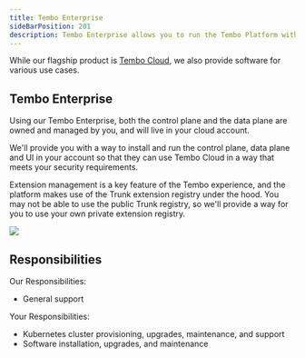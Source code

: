 ```yaml
---
title: Tembo Enterprise
sideBarPosition: 201
description: Tembo Enterprise allows you to run the Tembo Platform within your own Kubernetes cluster.
---
```



<Callout variant='tip'>
	While our flagship product is <a href="https://cloud.tembo.io">Tembo Cloud</a>,
	we also provide software for various use cases.
</Callout>


## Tembo Enterprise

Using our Tembo Enterprise, both the control plane and the data plane are 
owned and managed by you, and will live in your cloud account. 

We'll provide you with a way to install and run the control plane, 
data plane and UI in your account so that they can use Tembo Cloud in a 
way that meets your security requirements. 

Extension management is a key feature of the Tembo experience, and the platform 
makes use of the Trunk extension registry under the hood. You may not be able to 
use the public Trunk registry, so we'll provide a way for you to use your 
own private extension registry.

<img src="/enterprise-software.png" />

## Responsibilities

Our Responsibilities:

* General support

Your Responsibilities: 

* Kubernetes cluster provisioning, upgrades, maintenance, and support
* Software installation, upgrades, and maintenance